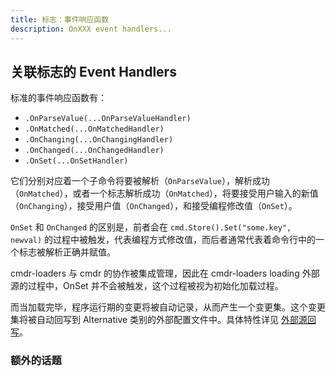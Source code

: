 ```yaml
---
title: 标志：事件响应函数
description: OnXXX event handlers...
---
```


## 关联标志的 Event Handlers

标准的事件响应函数有：

- `.OnParseValue(...OnParseValueHandler)`
- `.OnMatched(...OnMatchedHandler)`
- `.OnChanging(...OnChangingHandler)`
- `.OnChanged(...OnChangedHandler)`
- `.OnSet(...OnSetHandler)`

它们分别对应着一个子命令将要被解析（`OnParseValue`），解析成功（`OnMatched`），或者一个标志解析成功（`OnMatched`），将要接受用户输入的新值（`OnChanging`），接受用户值（`OnChanged`），和接受编程修改值（`OnSet`）。

`OnSet` 和 `OnChanged` 的区别是，前者会在 `cmd.Store().Set("some.key", newval)` 的过程中被触发，代表编程方式修改值，而后者通常代表着命令行中的一个标志被解析正确并赋值。

cmdr-loaders 与 cmdr 的协作被集成管理，因此在 cmdr-loaders loading 外部源的过程中，OnSet 并不会被触发，这个过程被视为初始化加载过程。

而当加载完毕，程序运行期的变更将被自动记录，从而产生一个变更集。这个变更集将被自动回写到 Alternative 类别的外部配置文件中。具体特性详见 [外部源回写](../g11-with-loaders#write-back)。

### 额外的话题

<Cards>
  <Card title="Required" href="../g55-flag-required" />
  <Card title="Toggle Group" href="../g56-flag-toggle-group" />
  <Card title="Head Like" href="../g58-flag-head-like" />
  <Card title="Valid Args" href="../g57-flag-valid-args" />
  <Card title="External Tool" href="../g59-flag-external-editor" />
</Cards>
